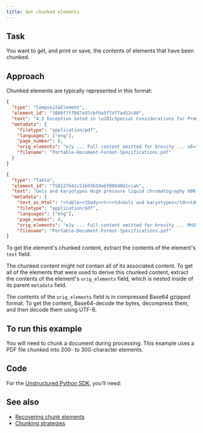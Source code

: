 ```yaml
---
title: Get chunked elements
---
```


## Task

You want to get, and print or save, the contents of elements that have been chunked.

## Approach

Chunked elements are typically represented in this format:

```json
{
  "type": "CompositeElement",
  "element_id": "3800f7ff047e97cbf0a5f7df7ad52c80",
  "text": "4,5 Exception noted in \u201cSpecial Considerations for Promotional Labeling and Advertising Material\u201d\n\n3",
  "metadata": {
    "filetype": "application/pdf",
    "languages": ["eng"],
    "page_number": 6,
    "orig_elements": "eJy ... Full content omitted for brevity ... x8=",
    "filename": "Portable-Document-Format-Specifications.pdf"
  }
}
```

```json
{
  "type": "Table",
  "element_id": "758127b42c51b93b59abf08640d1ccab",
  "text": "Gels and karyotypes High pressure liquid chromatography 600 dpi (8 bit grayscale depth) 300 dpi",
  "metadata": {
    "text_as_html": "<table><tbody><tr><td>Gels and karyotypes</td><td>600 dpi (8 bit grayscale depth)</td></tr><tr><td>High pressure liquid chromatography</td><td>300</td></tr></tbody></table>",
    "filetype": "application/pdf",
    "languages": ["eng"],
    "page_number": 8,
    "orig_elements": "eJy ... Full content omitted for brevity ... MnD",
    "filename": "Portable-Document-Format-Specifications.pdf"
}
```

To get the element's chunked content, extract the contents of the element's `text` field.

The chunked content might not contain all of its associated content. To get all of the elements that were used to derive this chunked content, extract the contents of the element's `orig_elements` field, which is nested inside of its parent `metadata` field.

The contents of the `orig_elements` field is in compressed Base64 gzipped format. To get the content, Base64-decode the bytes, decompress them, and then decode them using UTF-8. 

## To run this example

You will need to chunk a document during processing. This example uses a PDF file chunked into 200- to 300-character elements.

## Code


For the [Unstructured Python SDK](/api/partition/sdk-python), you'll need:
<SharedAPIKeyURL />
<GetChunkedElementsPy />

## See also 

- [Recovering chunk elements](/open-source/core-functionality/chunking#recovering-chunk-elements)
- [Chunking strategies](/api/partition/chunking)